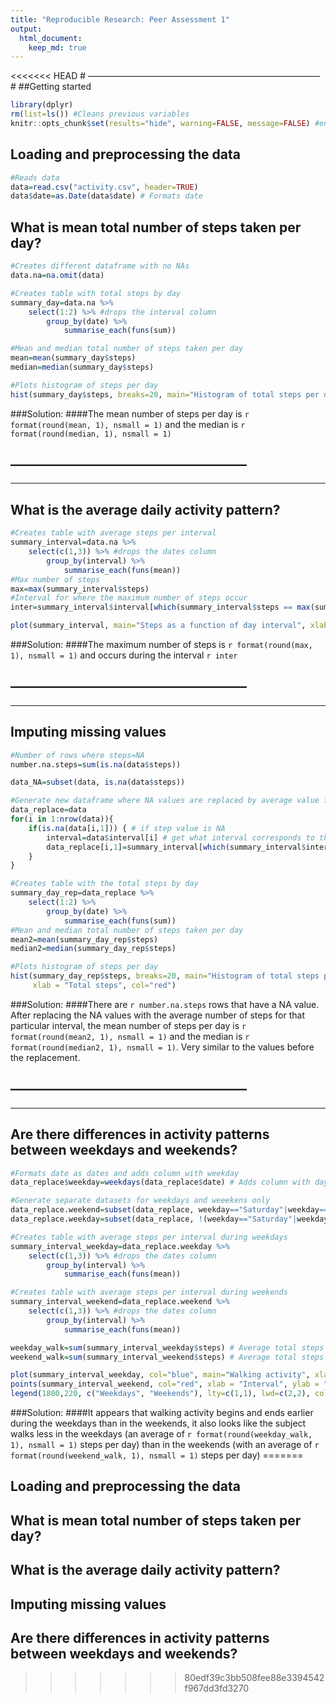 ```yaml
---
title: "Reproducible Research: Peer Assessment 1"
output: 
  html_document:
    keep_md: true
---
```


<<<<<<< HEAD
# --------------------------------------------------------------------------------
# 
##Getting started
```r
library(dplyr)
rm(list=ls()) #Cleans previous variables
knitr::opts_chunk$set(results="hide", warning=FALSE, message=FALSE) #environment variables
```

## Loading and preprocessing the data
```r
#Reads data
data=read.csv("activity.csv", header=TRUE)
data$date=as.Date(data$date) # Formats date
```

## What is mean total number of steps taken per day?
```r
#Creates different dataframe with no NAs
data.na=na.omit(data)

#Creates table with total steps by day
summary_day=data.na %>%
    select(1:2) %>% #drops the interval column
        group_by(date) %>%
            summarise_each(funs(sum))

#Mean and median total number of steps taken per day
mean=mean(summary_day$steps)
median=median(summary_day$steps)

#Plots histogram of steps per day
hist(summary_day$steps, breaks=20, main="Histogram of total steps per day", xlab = "Total steps", col="green")

```

###Solution:
####The mean number of steps per day is `r format(round(mean, 1), nsmall = 1)` and the median is `r format(round(median, 1), nsmall = 1)`

------------------------------------------------------
------------------------------------------------------
------------------------------------------------------

## What is the average daily activity pattern?
```r
#Creates table with average steps per interval
summary_interval=data.na %>%
    select(c(1,3)) %>% #drops the dates column
        group_by(interval) %>%
            summarise_each(funs(mean))
#Max number of steps
max=max(summary_interval$steps)
#Interval for where the maximum number of steps occur
inter=summary_interval$interval[which(summary_interval$steps == max(summary_interval$steps))]

plot(summary_interval, main="Steps as a function of day interval", xlab = "Interval", ylab = "Steps", pch=20)
```

###Solution:
####The maximum number of steps is `r format(round(max, 1), nsmall = 1)` and occurs during the interval `r inter`

------------------------------------------------------
------------------------------------------------------
------------------------------------------------------

## Imputing missing values
```r
#Number of rows where steps=NA
number.na.steps=sum(is.na(data$steps))

data_NA=subset(data, is.na(data$steps))

#Generate new dataframe where NA values are replaced by average value for the corresponding interval
data_replace=data
for(i in 1:nrow(data)){
    if(is.na(data[i,1])) { # if step value is NA
        interval=data$interval[i] # get what interval corresponds to that NA value
        data_replace[i,1]=summary_interval[which(summary_interval$interval == interval),2]
    }
}

#Creates table with the total steps by day
summary_day_rep=data_replace %>%
    select(1:2) %>%
        group_by(date) %>%
            summarise_each(funs(sum))
#Mean and median total number of steps taken per day
mean2=mean(summary_day_rep$steps)
median2=median(summary_day_rep$steps)

#Plots histogram of steps per day
hist(summary_day_rep$steps, breaks=20, main="Histogram of total steps per day after NA replacement",
     xlab = "Total steps", col="red")
```

###Solution:
####There are `r number.na.steps` rows that have a NA value. After replacing the NA values with the average number of steps for that particular interval, the mean number of steps per day is `r format(round(mean2, 1), nsmall = 1)` and the median is `r format(round(median2, 1), nsmall = 1)`. Very similar to the values before the replacement.

------------------------------------------------------
------------------------------------------------------
------------------------------------------------------


## Are there differences in activity patterns between weekdays and weekends?
```r
#Formats date as dates and adds column with weekday
data_replace$weekday=weekdays(data_replace$date) # Adds column with day

#Generate separate datasets for weekdays and weeekens only
data_replace.weekend=subset(data_replace, weekday=="Saturday"|weekday=="Sunday")
data_replace.weekday=subset(data_replace, !(weekday=="Saturday"|weekday=="Sunday"))

#Creates table with average steps per interval during weekdays
summary_interval_weekday=data_replace.weekday %>%
    select(c(1,3)) %>% #drops the dates column
        group_by(interval) %>%
            summarise_each(funs(mean))

#Creates table with average steps per interval during weekends
summary_interval_weekend=data_replace.weekend %>%
    select(c(1,3)) %>% #drops the dates column
        group_by(interval) %>%
            summarise_each(funs(mean))

weekday_walk=sum(summary_interval_weekday$steps) # Average total steps per day during weekdays
weekend_walk=sum(summary_interval_weekend$steps) # Average total steps per day during weekends

plot(summary_interval_weekday, col="blue", main="Walking activity", xlab = "Interval", ylab = "Steps", type="l",lwd=2)
points(summary_interval_weekend, col="red", xlab = "Interval", ylab = "Steps", type="l",lwd=2)
legend(1800,220, c("Weekdays", "Weekends"), lty=c(1,1), lwd=c(2,2), col=c("blue","red"))
```

###Solution:
####It appears that walking activity begins and ends earlier during the weekdays than in the weekends, it also looks like the subject walks less in the weekdays (an average of `r format(round(weekday_walk, 1), nsmall = 1)` steps per day) than in the weekends (with an average of `r format(round(weekend_walk, 1), nsmall = 1)` steps per day)
=======

## Loading and preprocessing the data



## What is mean total number of steps taken per day?



## What is the average daily activity pattern?



## Imputing missing values



## Are there differences in activity patterns between weekdays and weekends?
>>>>>>> 80edf39c3bb508fee88e3394542f967dd3fd3270
